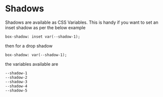 
<Meta title="2. Variables/Shadows" />

# Shadows

Shadows are available as CSS Variables. This is handy if you want to set an inset shadow as per the below example

```
box-shadow: inset var(--shadow-1);
```

then for a drop shadow

```
box-shadow: var(--shadow-1);
```

the variables available are

```
--shadow-1
--shadow-2
--shadow-3
--shadow-4
--shadow-5
```


